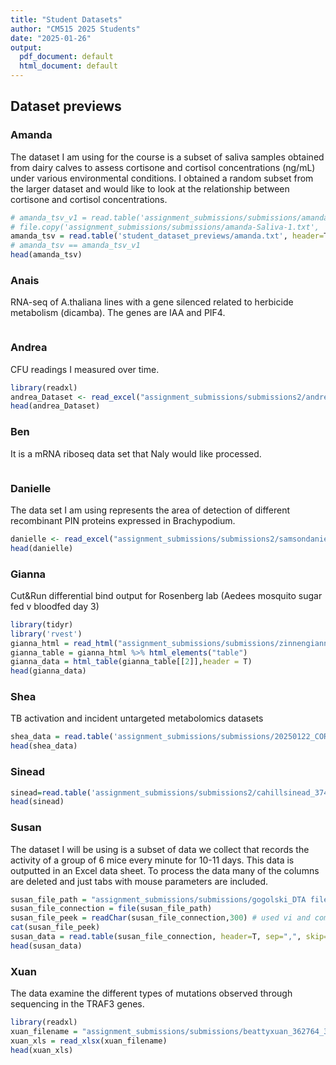 ```yaml
---
title: "Student Datasets"
author: "CM515 2025 Students"
date: "2025-01-26"
output:
  pdf_document: default
  html_document: default
---
```


## Dataset previews

### Amanda
The dataset I am using for the course is a subset of saliva samples obtained from dairy calves to assess cortisone and cortisol concentrations (ng/mL) under various environmental conditions. I obtained a random subset from the larger dataset and would like to look at the relationship between cortisone and cortisol concentrations.

```r
# amanda_tsv_v1 = read.table('assignment_submissions/submissions/amanda-Saliva-1.txt', header=T)
# file.copy('assignment_submissions/submissions/amanda-Saliva-1.txt', 'student_dataset_previews/amanda.txt')
amanda_tsv = read.table('student_dataset_previews/amanda.txt', header=T)
# amanda_tsv == amanda_tsv_v1
head(amanda_tsv)
```

### Anais
RNA-seq of A.thaliana lines with a gene silenced related to herbicide metabolism
(dicamba). The genes are IAA and PIF4.

```r
```

### Andrea
CFU readings I measured over time.

```r
library(readxl)
andrea_Dataset <- read_excel("assignment_submissions/submissions2/andrea_Dataset_CFU_1st_experiment.xlsx")
head(andrea_Dataset)
```

### Ben
It is a mRNA riboseq data set that Naly would like processed.
```r

```

### Danielle
The data set I am using represents the area of detection of different recombinant PIN proteins expressed in Brachypodium.
```r
danielle <- read_excel("assignment_submissions/submissions2/samsondanielle_LATE_357338_34472110_week 0 assignment data submisison.xlsx")
head(danielle)
```


### Gianna

Cut&Run differential bind output for Rosenberg lab (Aedees mosquito sugar fed v bloodfed day 3)
``` r
library(tidyr)
library('rvest')
gianna_html = read_html("assignment_submissions/submissions/zinnengianna_356766_text.html")
gianna_table = gianna_html %>% html_elements("table")
gianna_data = html_table(gianna_table[[2]],header = T)
head(gianna_data)
```

### Shea

TB activation and incident untargeted metabolomics datasets

```r
shea_data = read.table('assignment_submissions/submissions/20250122_CORTIS_Longitudinal_CM515.txt', header=T)
head(shea_data)
```


### Sinead 

```r
sinead=read.table('assignment_submissions/submissions2/cahillsinead_374726_34447066_2016-04-15 to 16 _ pin1-4 ML1 BdPINs Measurments ALL.txt', header=T)
head(sinead)
```


### Susan

The dataset I will be using is a subset of data we collect that records the activity of a group of 6 mice every minute for 10-11 days. This data is outputted in an Excel data sheet. To process the data many of the columns are deleted and just tabs with mouse parameters are included.

```r
susan_file_path = "assignment_submissions/submissions/gogolski_DTA file for class.csv"
susan_file_connection = file(susan_file_path)
susan_file_peek = readChar(susan_file_connection,300) # used vi and command line to choose 300
cat(susan_file_peek)
susan_data = read.table(susan_file_connection, header=T, sep=",", skip=1)
head(susan_data)
```
### Xuan

The data examine the different types of mutations observed through sequencing in the TRAF3 genes.

```r
library(readxl)
xuan_filename = "assignment_submissions/submissions/beattyxuan_362764_34400409_Traf3mutations.xlsx"
xuan_xls = read_xlsx(xuan_filename)
head(xuan_xls)
```









